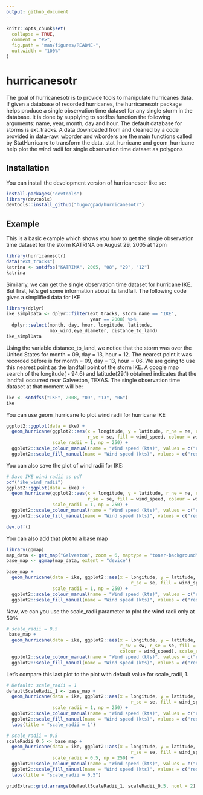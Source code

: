 ```yaml
---
output: github_document
---
```


<!-- README.md is generated from README.Rmd. Please edit that file -->

```r
knitr::opts_chunk$set(
  collapse = TRUE,
  comment = "#>",
  fig.path = "man/figures/README-",
  out.width = "100%"
)
```

# hurricanesotr

<!-- badges: start -->
<!-- badges: end -->

The goal of hurricanesotr is to provide tools to manipulate  hurricanes data. If given a database of recorded hurricanes, the hurricanesotr package helps produce a single 
observation time dataset for any single storm in the database. It is done by supplying to 
sotdfss function the following arguments: name, year, month, day and hour. 
The default database for storms is ext_tracks. A data downloaded from 
 \url{http://rammb.cira.colostate.edu/research/tropical_cyclones/tc_extended_best_track_dataset/} and cleaned by a code provided in data-raw. 
 wborder and wborders are the main functions called by StatHurricane to transform the data.
 stat_hurricane and geom_hurricane help plot the wind radii for single observation time dataset as polygons

## Installation

You can install the development version of hurricanesotr like so:

``` r
install.packages("devtools")
library(devtools)
devtools::install_github("hugo7gpad/hurricanesotr")
```

## Example

This is a basic example which shows you how to get the single observation time dataset
for the storm KATRINA on August 29, 2005 at 12pm

```r
library(hurricanesotr)
data("ext_tracks")
katrina <- sotdfss("KATRINA", 2005, "08", "29", "12")
katrina
```

Similarly, we can get the single observation time dataset for hurricane IKE. 
But first, let's get some information about its landfall. The following code gives
a simplified data for IKE 

```r
library(dplyr)
ike_simplData <- dplyr::filter(ext_tracks, storm_name == 'IKE',
                               year == 2008) %>%
  dplyr::select(month, day, hour, longitude, latitude,
                max_wind,eye_diameter, distance_to_land)
ike_simplData
```

Using the variable distance_to_land, we notice that the storm was over the
United States for month = 09, day = 13, hour = 12. The nearest point it was
recorded before is for month = 09, day = 13, hour = 06. We are going to use
this nearest point as the landfall point of the storm IKE. 
A google map search of the longitude( - 94.6) and latitude(29.1) obtained indicates that the 
landfall occurred near Galveston, TEXAS.
The single observation time dataset at that moment will be:

```r
ike <- sotdfss("IKE", 2008, "09", "13", "06")
ike
```

You can use geom_hurricane to plot wind radii for hurricane IKE

```r
ggplot2::ggplot(data = ike) +
  geom_hurricane(ggplot2::aes(x = longitude, y = latitude, r_ne = ne, r_nw = nw, r_sw = sw,
                              r_se = se, fill = wind_speed, colour = wind_speed),
                 scale_radii = 1, np = 250) +
  ggplot2::scale_colour_manual(name = "Wind speed (kts)", values = c("red", "orange", 'yellow')) +
  ggplot2::scale_fill_manual(name = "Wind speed (kts)", values = c("red", "orange", 'yellow'))

```


You can also save the plot of wind radii for IKE:

```r
# Save IKE wind radii as pdf
pdf("ike_wind_radii")
ggplot2::ggplot(data = ike) +
  geom_hurricane(ggplot2::aes(x = longitude, y = latitude, r_ne = ne, r_nw = nw, r_sw = sw,
                              r_se = se, fill = wind_speed, colour = wind_speed),
                 scale_radii = 1, np = 250) +
  ggplot2::scale_colour_manual(name = "Wind speed (kts)", values = c("red", "orange", 'yellow')) +
  ggplot2::scale_fill_manual(name = "Wind speed (kts)", values = c("red", "orange", 'yellow'))

dev.off()
```

You can also add that plot to a base map 

```r
library(ggmap)
map_data <- get_map("Galveston", zoom = 6, maptype = "toner-background")
base_map <- ggmap(map_data, extent = "device")

base_map +
  geom_hurricane(data = ike, ggplot2::aes(x = longitude, y = latitude, r_ne = ne, r_nw = nw, r_sw = sw,
                                              r_se = se, fill = wind_speed, colour = wind_speed),
                 scale_radii = 1, np = 250) +
  ggplot2::scale_colour_manual(name = "Wind speed (kts)", values = c("red", "orange", 'yellow')) +
  ggplot2::scale_fill_manual(name = "Wind speed (kts)", values = c("red", "orange", 'yellow'))
```


Now, we can you use the scale_radii parameter to plot the wind radii only at 50%

```r

# scale_radii = 0.5
 base_map +
  geom_hurricane(data = ike, ggplot2::aes(x = longitude, y = latitude, r_ne = ne, r_nw = nw, 
                                          r_sw = sw, r_se = se, fill = wind_speed,
                                          colour = wind_speed), scale_radii = 0.5, np = 250) +
  ggplot2::scale_colour_manual(name = "Wind speed (kts)", values = c("red", "orange",'yellow')) +
  ggplot2::scale_fill_manual(name = "Wind speed (kts)", values = c("red", "orange", 'yellow'))
```

Let's compare this last plot to the plot with default value for scale_radii, 1.

```r
# Default: scale_radii = 1
defaultScaleRadii_1 <- base_map +
  geom_hurricane(data = ike, ggplot2::aes(x = longitude, y = latitude, r_ne = ne, r_nw = nw, r_sw = sw,
                                              r_se = se, fill = wind_speed, colour = wind_speed),
                 scale_radii = 1, np = 250) +
  ggplot2::scale_colour_manual(name = "Wind speed (kts)", values = c("red", "orange", 'yellow')) +
  ggplot2::scale_fill_manual(name = "Wind speed (kts)", values = c("red", "orange", 'yellow')) +
  labs(title = "scale_radii = 1")

# scale_radii = 0.5
scaleRadii_0.5 <- base_map +
  geom_hurricane(data = ike, ggplot2::aes(x = longitude, y = latitude, r_ne = ne, r_nw = nw, r_sw = sw,
                                              r_se = se, fill = wind_speed, colour = wind_speed),
                 scale_radii = 0.5, np = 250) +
  ggplot2::scale_colour_manual(name = "Wind speed (kts)", values = c("red", "orange", 'yellow')) +
  ggplot2::scale_fill_manual(name = "Wind speed (kts)", values = c("red", "orange", 'yellow')) +
  labs(title = "scale_radii = 0.5")

gridExtra::grid.arrange(defaultScaleRadii_1, scaleRadii_0.5, ncol = 2)

```
